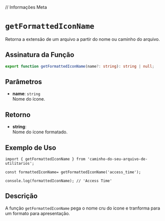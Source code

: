
// Informações Meta
<Meta title="Functions/getFormattedIconName" />

# `getFormattedIconName`

Retorna a extensão de um arquivo a partir do nome ou caminho do arquivo.

## Assinatura da Função

```typescript
export function getFormattedIconName(name?: string): string | null;
```

## Parâmetros

- **name**: `string`  
  Nome do ícone.

## Retorno

- **string**:  
  Nome do ícone formatado.

## Exemplo de Uso

```tsx
import { getFormattedIconName } from 'caminho-do-seu-arquivo-de-utilitarios';

const formattedIconName= getFormattedIconName('access_time');

console.log(formattedIconName); // 'Access Time'
```

## Descrição

A função `getFormattedIconName` pega o nome cru do icone e tranforma para um formato para apresentação.
